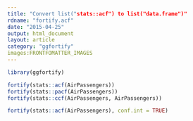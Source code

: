 ```yaml
---
title: "Convert list("stats::acf") to list("data.frame")"
rdname: "fortify.acf"
date: "2015-04-25"
output: html_document
layout: article
category: "ggfortify"
images:FRONTFOMATTER_IMAGES
---
```


```r
library(ggfortify)
```

```r
fortify(stats::acf(AirPassengers))
fortify(stats::pacf(AirPassengers))
fortify(stats::ccf(AirPassengers, AirPassengers))

fortify(stats::acf(AirPassengers), conf.int = TRUE)



```